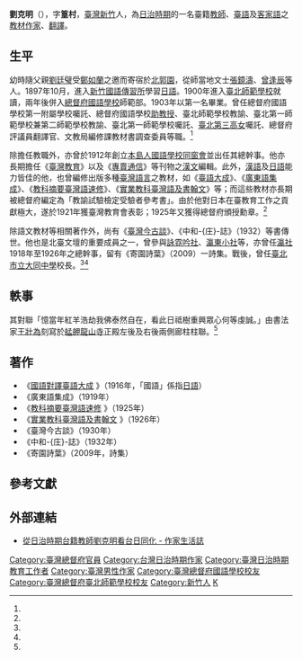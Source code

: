 {{Infobox person
| 姓名     = 劉克明
| 圖像     = Lau Khek-beng.jpg
| 圖像替代 = 
| 圖像說明 = 
| 出生名   = 
| 出生日期 = 1884年1月3日
| 出生地點 = [[福建臺灣省|福建臺灣省]][[臺北府|臺北府]][[新竹縣_(清朝)|新竹縣]]
| 逝世日期 = 1967年
| 逝世地點 = 
| 國籍     = {{QING}}<br />{{JPN-EMP}}<br />{{ROC}}
| 語言     = [[臺灣閩南語|臺語]]、[[日語|日語]]、[[臺灣客家語|客家語]]
| 職業     = [[教師|教師]]、[[教材|教材]][[作家|作家]]、[[翻譯|翻譯]]
| 活躍時期 = {{TWN-JPN}}
| 知名原因 = [[臺灣語言|臺灣語言]][[教材|教材]]
| 知名作品 = 
}}
{{Infobox Hokkien name
| title      = 劉克明
| hanji      = 劉克明
| poj        = Lâu Khek-bêng
| hanlo      = 
| tl         = Lâu Khik-bîng
| bp         = 
| hokkienipa = 
| lm  = 
| image      = 
| image_size = 
| caption    = 
}}

'''劉克明'''（{{bd|1884年|1月3日|1967年||}}），字'''篁村'''，[[臺灣|臺灣]][[新竹縣_(清朝)|新竹]]人，為[[臺灣日治時期|日治時期]]的一名臺籍[[教師|教師]]、[[臺灣閩南語|臺語]]及[[臺灣客家語|客家語]]之[[教材|教材]][[作家|作家]]、[[翻譯|翻譯]]。

==生平==
幼時隨父親[[劉廷璧|劉廷璧]]受[[鄭如蘭|鄭如蘭]]之邀而寄宿於[[北郭園|北郭園]]，從師當地文士[[張鏡濤|張鏡濤]]、[[曾逢辰|曾逢辰]]等人。1897年10月，進入[[新竹國語傳習所|新竹國語傳習所]]學習[[日語|日語]]。1900年進入[[臺北師範學校|臺北師範學校]]就讀，兩年後併入[[臺灣總督府國語學校|總督府國語學校]]師範部。1903年以第一名畢業。曾任總督府國語學校第一附屬學校囑託、總督府國語學校[[助理教授|助教授]]、臺北師範學校教諭、臺北第一師範學校兼第二師範學校教諭、臺北第一師範學校囑託、[[中山女子高級中學|臺北第三高女]]囑託、總督府評議員翻譯官、文教局編修課教材書調查委員等職。<ref name="吳鈺瑾"/>

除擔任教職外，亦曾於1912年創立[[本島人國語學校同窗會|本島人國語學校同窗會]]並出任其總幹事。他亦長期擔任《[[臺灣教育_(刊物)|臺灣教育]]》以及《[[專賣通信|專賣通信]]》等刊物之[[文言文|漢文]]編輯。此外，[[漢語|漢語]]及[[日語|日語]]能力皆佳的他，也曾編修出版多種[[臺灣語言|臺灣語言]]之教材，如《[[臺語大成|臺語大成]]》、《[[廣東語集成|廣東語集成]]》、《[[教科摘要臺灣語速修|教科摘要臺灣語速修]]》、《[[實業教科臺灣語及書翰文|實業教科臺灣語及書翰文]]》等；而這些教材亦長期被總督府編定為「教諭試驗檢定受驗者參考書」。由於他對日本在臺教育工作之貢獻極大，遂於1921年獲臺灣教育會表彰；1925年又獲得總督府頒授勳章。<ref name="吳鈺瑾"/>

除語文教材等相關著作外，尚有《[[臺灣今古談|臺灣今古談]]》、《中和-{庄}-誌》（1932）等書傳世。他也是北臺文壇的重要成員之一，曾參與[[詠霓吟社|詠霓吟社]]、[[瀛東小社|瀛東小社]]等，亦曾任[[瀛社|瀛社]]1918年至1926年之總幹事，留有《寄園詩葉》（2009）一詩集。戰後，曾任[[臺北市立大同高級中學|臺北市立大同中學]]校長。<ref name="吳鈺瑾"/><ref name="艋舺龍山寺季刊22"/>

==軼事==
其對聯「憶當年紅羊浩劫我佛泰然自在，看此日祗樹重興眾心何等虔誠。」由書法家[[王壯為|王壯為]]刻寫於[[艋舺龍山寺|艋舺龍山寺]]正殿左後及右後兩側廊柱柱聯。<ref name="艋舺龍山寺季刊22"/>

==著作==
*《[http://210.240.194.97/memory/TGB/thak.asp?id=7 國語對譯臺語大成] {{Wayback|url=http://210.240.194.97/memory/TGB/thak.asp?id=7 |date=20201220000147 }}》（1916年，「國語」係指[[日語|日語]]）
*《廣東語集成》（1919年）
*《[http://210.240.194.97/memory/TGB/thak.asp?id=585 教科摘要臺灣語速修] {{Wayback|url=http://210.240.194.97/memory/TGB/thak.asp?id=585 |date=20190813214500 }}》（1925年）
*《[http://210.240.194.97/memory/TGB/thak.asp?id=57 實業教科臺灣語及書翰文] {{Wayback|url=http://210.240.194.97/memory/TGB/thak.asp?id=57 |date=20190812145631 }}》（1926年）
*《臺灣今古談》（1930年）
*《中和-{庄}-誌》（1932年）
*《寄園詩葉》（2009年，詩集）

== 參考文獻 ==
{{reflist|1|refs=
<ref name="吳鈺瑾">{{cite book |last= |first= |date=2015年5月6日 |title=《島民、新民與國民：日治臺籍教師劉克明（1884～1967）的同化之道》 |url= |location=台灣 |publisher=秀威資訊 |page= |isbn=9789863263364 |author=吳鈺瑾 }}</ref>
<ref name="艋舺龍山寺季刊22">{{cite book |last= |first= |date= |title=艋舺龍山寺季刊第22期 |url=http://www.bcart.com.tw/ebook/ls/022/files/assets/basic-html/page1.html |location=台灣 |publisher=艋舺龍山寺 |page= |isbn= |author= |access-date=2017-02-16 |archive-date=2017-02-16 |archive-url=https://web.archive.org/web/20170216212045/http://www.bcart.com.tw/ebook/ls/022/files/assets/basic-html/page1.html |dead-url=no }}</ref>
}}

==外部連結==
*[http://showwe.tw/books/choice.aspx?c=199 從日治時期台籍教師劉克明看台日同化 - 作家生活誌] {{Wayback|url=http://showwe.tw/books/choice.aspx?c=199 |date=20200929233019 }}
[[Category:臺灣總督府官員|Category:臺灣總督府官員]]
[[Category:台灣日治時期作家|Category:台灣日治時期作家]]
[[Category:臺灣日治時期教育工作者|Category:臺灣日治時期教育工作者]]
[[Category:臺灣男性作家|Category:臺灣男性作家]]
[[Category:臺灣總督府國語學校校友|Category:臺灣總督府國語學校校友]]
[[Category:臺灣總督府臺北師範學校校友|Category:臺灣總督府臺北師範學校校友]]
[[Category:新竹人|Category:新竹人]]
[[Category:刘姓|K]]